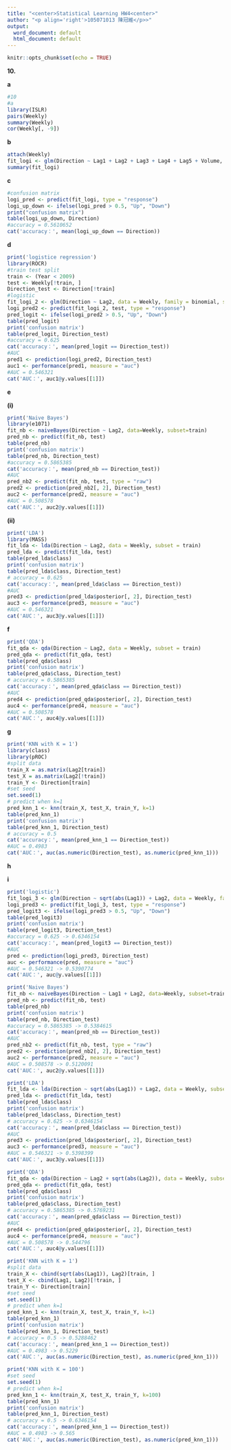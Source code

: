 ---
title: "<center>Statistical Learning HW4<center>"
author: "<p align='right'>105071013 陳冠維</p>>"
output:
  word_document: default
  html_document: default
---

```{r setup, include=FALSE}
knitr::opts_chunk$set(echo = TRUE)
```

**10.**

**a**
```{r, echo=FALSE}
#10
#a
library(ISLR)
pairs(Weekly)
summary(Weekly)
cor(Weekly[, -9])
```

**b**
```{r, echo=FALSE}
attach(Weekly)
fit_logi <- glm(Direction ~ Lag1 + Lag2 + Lag3 + Lag4 + Lag5 + Volume, data = Weekly, family = binomial)
summary(fit_logi)
```

**c**
```{r, echo=FALSE}
#confusion matrix
logi_pred <- predict(fit_logi, type = "response")
logi_up_down <- ifelse(logi_pred > 0.5, "Up", "Down")
print("confusion matrix")
table(logi_up_down, Direction)
#accuracy = 0.5610652
cat('accuracy：', mean(logi_up_down == Direction))
```

**d**
```{r, echo=FALSE}
print('logistice regression')
library(ROCR)
#train test split
train <- (Year < 2009)
test <- Weekly[!train, ]
Direction_test <- Direction[!train]
#logistic
fit_logi_2 <- glm(Direction ~ Lag2, data = Weekly, family = binomial, subset = train)
logi_pred2 <- predict(fit_logi_2, test, type = "response")
pred_logit <- ifelse(logi_pred2 > 0.5, "Up", "Down")
table(pred_logit)
print('confusion matrix')
table(pred_logit, Direction_test)
#accuracy = 0.625
cat('accuracy：', mean(pred_logit == Direction_test))
#AUC
pred1 <- prediction(logi_pred2, Direction_test)
auc1 <- performance(pred1, measure = "auc")
#AUC = 0.546321
cat('AUC：', auc1@y.values[[1]])
```

**e**

**(i)**
```{r, echo=FALSE}
print('Naive Bayes')
library(e1071)
fit_nb <- naiveBayes(Direction ~ Lag2, data=Weekly, subset=train)
pred_nb <- predict(fit_nb, test)
table(pred_nb)
print('confusion matrix')
table(pred_nb, Direction_test)
#accuracy = 0.5865385
cat('accuracy：', mean(pred_nb == Direction_test))
#AUC
pred_nb2 <- predict(fit_nb, test, type = "raw")
pred2 <- prediction(pred_nb2[, 2], Direction_test)
auc2 <- performance(pred2, measure = "auc")
#AUC = 0.508578
cat('AUC：', auc2@y.values[[1]])
```

**(ii)**
```{r, echo=FALSE}
print('LDA')
library(MASS)
fit_lda <- lda(Direction ~ Lag2, data = Weekly, subset = train)
pred_lda <- predict(fit_lda, test)
table(pred_lda$class)
print('confusion matrix')
table(pred_lda$class, Direction_test)
# accuracy = 0.625
cat('accuracy：', mean(pred_lda$class == Direction_test))
#AUC
pred3 <- prediction(pred_lda$posterior[, 2], Direction_test)
auc3 <- performance(pred3, measure = "auc")
#AUC = 0.546321
cat('AUC：', auc3@y.values[[1]])
```

**f**
```{r, echo=FALSE}
print('QDA')
fit_qda <- qda(Direction ~ Lag2, data = Weekly, subset = train)
pred_qda <- predict(fit_qda, test)
table(pred_qda$class)
print('confusion matrix')
table(pred_qda$class, Direction_test)
# accuracy = 0.5865385
cat('accuracy：', mean(pred_qda$class == Direction_test))
#AUC
pred4 <- prediction(pred_qda$posterior[, 2], Direction_test)
auc4 <- performance(pred4, measure = "auc")
#AUC = 0.508578
cat('AUC：', auc4@y.values[[1]])
```

**g**
```{r, echo=FALSE}
print('KNN with K = 1')
library(class)
library(pROC)
#split data
train_X = as.matrix(Lag2[train])
test_X = as.matrix(Lag2[!train])
train_Y <- Direction[train]
#set seed
set.seed(1)
# predict when k=1
pred_knn_1 <- knn(train_X, test_X, train_Y, k=1)
table(pred_knn_1)
print('confusion matrix')
table(pred_knn_1, Direction_test)
# accuracy = 0.5
cat('accuracy：', mean(pred_knn_1 == Direction_test))
#AUC = 0.4983
cat('AUC：', auc(as.numeric(Direction_test), as.numeric(pred_knn_1)))
```

**h**

**i**
```{r, echo=FALSE}
print('logistic')
fit_logi_3 <- glm(Direction ~ sqrt(abs(Lag1)) + Lag2, data = Weekly, family = binomial, subset = train)
logi_pred3 <- predict(fit_logi_3, test, type = "response")
pred_logit3 <- ifelse(logi_pred3 > 0.5, "Up", "Down")
table(pred_logit3)
print('confusion matrix')
table(pred_logit3, Direction_test)
#accuracy = 0.625 -> 0.6346154
cat('accuracy：', mean(pred_logit3 == Direction_test))
#AUC
pred <- prediction(logi_pred3, Direction_test)
auc <- performance(pred, measure = "auc")
#AUC = 0.546321 -> 0.5390774
cat('AUC：', auc@y.values[[1]])
```

```{r, echo=FALSE}
print('Naive Bayes')
fit_nb <- naiveBayes(Direction ~ Lag1 + Lag2, data=Weekly, subset=train)
pred_nb <- predict(fit_nb, test)
table(pred_nb)
print('confusion matrix')
table(pred_nb, Direction_test)
#accuracy = 0.5865385 -> 0.5384615
cat('accuracy：', mean(pred_nb == Direction_test))
#AUC
pred_nb2 <- predict(fit_nb, test, type = "raw")
pred2 <- prediction(pred_nb2[, 2], Direction_test)
auc2 <- performance(pred2, measure = "auc")
#AUC = 0.508578 -> 0.5120091
cat('AUC：', auc2@y.values[[1]])
```

```{r, echo=FALSE}
print('LDA')
fit_lda <- lda(Direction ~ sqrt(abs(Lag1)) + Lag2, data = Weekly, subset = train)
pred_lda <- predict(fit_lda, test)
table(pred_lda$class)
print('confusion matrix')
table(pred_lda$class, Direction_test)
# accuracy = 0.625 -> 0.6346154
cat('accuracy：', mean(pred_lda$class == Direction_test))
#AUC
pred3 <- prediction(pred_lda$posterior[, 2], Direction_test)
auc3 <- performance(pred3, measure = "auc")
#AUC = 0.546321 -> 0.5398399
cat('AUC：', auc3@y.values[[1]])
```

```{r, echo=FALSE}
print('QDA')
fit_qda <- qda(Direction ~ Lag2 + sqrt(abs(Lag2)), data = Weekly, subset = train)
pred_qda <- predict(fit_qda, test)
table(pred_qda$class)
print('confusion matrix')
table(pred_qda$class, Direction_test)
# accuracy = 0.5865385 -> 0.5769231
cat('accuracy：', mean(pred_qda$class == Direction_test))
#AUC
pred4 <- prediction(pred_qda$posterior[, 2], Direction_test)
auc4 <- performance(pred4, measure = "auc")
#AUC = 0.508578 -> 0.544796
cat('AUC：', auc4@y.values[[1]])
```

```{r, echo=FALSE}
print('KNN with K = 1')
#split data
train_X <- cbind(sqrt(abs(Lag1)), Lag2)[train, ]
test_X <- cbind(Lag1, Lag2)[!train, ]
train_Y <- Direction[train]
#set seed
set.seed(1)
# predict when k=1
pred_knn_1 <- knn(train_X, test_X, train_Y, k=1)
table(pred_knn_1)
print('confusion matrix')
table(pred_knn_1, Direction_test)
# accuracy = 0.5 -> 0.5288462
cat('accuracy：', mean(pred_knn_1 == Direction_test))
#AUC = 0.4983 -> 0.5229
cat('AUC：', auc(as.numeric(Direction_test), as.numeric(pred_knn_1)))
```

```{r, echo=FALSE}
print('KNN with K = 100')
#set seed
set.seed(1)
# predict when k=1
pred_knn_1 <- knn(train_X, test_X, train_Y, k=100)
table(pred_knn_1)
print('confusion matrix')
table(pred_knn_1, Direction_test)
# accuracy = 0.5 -> 0.6346154
cat('accuracy：', mean(pred_knn_1 == Direction_test))
#AUC = 0.4983 -> 0.565
cat('AUC：', auc(as.numeric(Direction_test), as.numeric(pred_knn_1)))
```

















